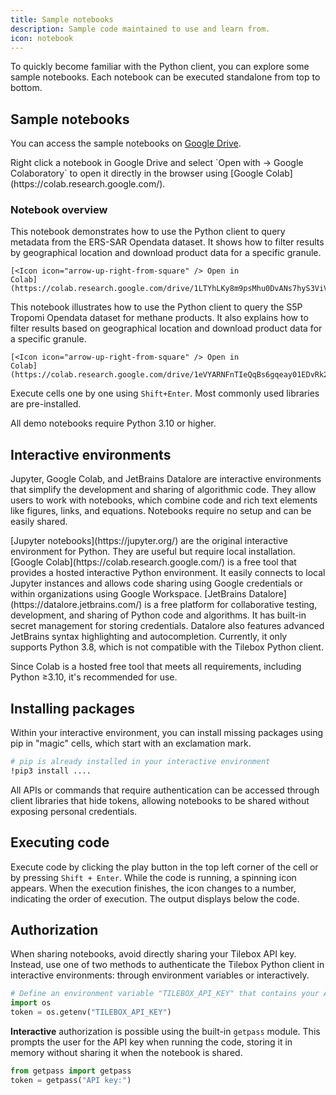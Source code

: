 ```yaml
---
title: Sample notebooks
description: Sample code maintained to use and learn from.
icon: notebook
---
```


To quickly become familiar with the Python client, you can explore some sample notebooks. Each notebook can be executed standalone from top to bottom.

## Sample notebooks

You can access the sample notebooks on [<Icon icon="google-drive" /> Google Drive](https://drive.google.com/drive/folders/1I7G35LLeB2SmKQJFsyhpSVNyZK9uOeJt).

<Tip>
  Right click a notebook in Google Drive and select `Open with -> Google Colaboratory` to open it directly in the browser using [Google Colab](https://colab.research.google.com/).
</Tip>

### Notebook overview

<AccordionGroup>
  <Accordion title="Tilebox ERS Opendata Demo">
    This notebook demonstrates how to use the Python client to query metadata from the ERS-SAR Opendata dataset. It shows how to filter results by geographical location and download product data for a specific granule.

    [<Icon icon="arrow-up-right-from-square" /> Open in
    Colab](https://colab.research.google.com/drive/1LTYhLKy8m9psMhu0DvANs7hyS3ViVpas)

  </Accordion>
  <Accordion title="Tilebox S5P Tropomi Methane Data Access">
    This notebook illustrates how to use the Python client to query the S5P Tropomi Opendata dataset for methane products. It also explains how to filter results based on geographical location and download product data for a specific granule.

    [<Icon icon="arrow-up-right-from-square" /> Open in
    Colab](https://colab.research.google.com/drive/1eVYARNFnTIeQqBs6gqeay01EDvRk2EI4)

  </Accordion>
</AccordionGroup>

Execute cells one by one using `Shift+Enter`. Most commonly used libraries are pre-installed.

<Note>All demo notebooks require Python 3.10 or higher.</Note>

## Interactive environments

Jupyter, Google Colab, and JetBrains Datalore are interactive environments that simplify the development and sharing of algorithmic code. They allow users to work with notebooks, which combine code and rich text elements like figures, links, and equations. Notebooks require no setup and can be easily shared.

<AccordionGroup>
  <Accordion title="Jupyter">
    [Jupyter notebooks](https://jupyter.org/) are the original interactive environment for Python. They are useful but require local installation.
  </Accordion>
  <Accordion title="Google Colab">
    [Google Colab](https://colab.research.google.com/) is a free tool that provides a hosted interactive Python environment. It easily connects to local Jupyter instances and allows code sharing using Google credentials or within organizations using Google Workspace.
  </Accordion>
  <Accordion title="JetBrains Datalore">
    [JetBrains Datalore](https://datalore.jetbrains.com/) is a free platform for collaborative testing, development, and sharing of Python code and algorithms. It has built-in secret management for storing credentials. Datalore also features advanced JetBrains syntax highlighting and autocompletion. Currently, it only supports Python 3.8, which is not compatible with the Tilebox Python client.
  </Accordion>
</AccordionGroup>

Since Colab is a hosted free tool that meets all requirements, including Python ≥3.10, it's recommended for use.

## Installing packages

Within your interactive environment, you can install missing packages using pip in "magic" cells, which start with an exclamation mark.

```bash
# pip is already installed in your interactive environment
!pip3 install ....
```

All APIs or commands that require authentication can be accessed through client libraries that hide tokens, allowing notebooks to be shared without exposing personal credentials.

## Executing code

Execute code by clicking the play button in the top left corner of the cell or by pressing `Shift + Enter`. While the code is running, a spinning icon appears. When the execution finishes, the icon changes to a number, indicating the order of execution. The output displays below the code.

## Authorization

When sharing notebooks, avoid directly sharing your Tilebox API key. Instead, use one of two methods to authenticate the Tilebox Python client in interactive environments: through environment variables or interactively.

```python Using environment variables to store your API key
# Define an environment variable "TILEBOX_API_KEY" that contains your API key
import os
token = os.getenv("TILEBOX_API_KEY")
```

**Interactive** authorization is possible using the built-in `getpass` module. This prompts the user for the API key when running the code, storing it in memory without sharing it when the notebook is shared.

```python Interactively providing your API key
from getpass import getpass
token = getpass("API key:")
```

